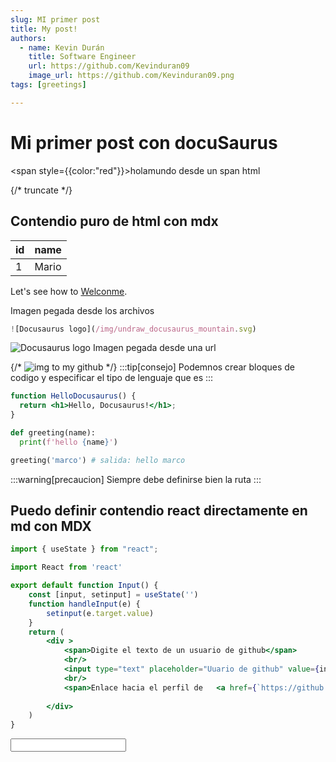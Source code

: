 ```yaml
---
slug: MI primer post
title: My post!
authors:
  - name: Kevin Durán
    title: Software Engineer
    url: https://github.com/Kevinduran09
    image_url: https://github.com/Kevinduran09.png
tags: [greetings]

---
```


# Mi primer post con docuSaurus


<span style={{color:"red"}}>holamundo desde un span html</span>

{/* truncate */}
## Contendio puro de html con mdx
<table>
  <thead>
      <th>
        id
      </th>
      <th>
        name
      </th>
</thead>
<tbody>
  <tr>
    <td>
      1
    </td>
    <td>
      Mario
    </td>
  </tr>
</tbody>
</table>


Let's see how to [Welconme](./2021-08-26-welcome/index.md).

Imagen pegada desde los archivos
```js
![Docusaurus logo](/img/undraw_docusaurus_mountain.svg)
```
![Docusaurus logo](/img/undraw_docusaurus_mountain.svg)
Imagen pegada desde una url

{/* ![img to my github](https://github.com/Kevinduran09.png) */}
:::tip[consejo]
Podemnos crear bloques de codigo y especificar el tipo de lenguaje que es
:::
```jsx title="src/components/HelloDocusaurus.js"
function HelloDocusaurus() {
  return <h1>Hello, Docusaurus!</h1>;
}
```
```python 
def greeting(name):
  print(f'hello {name}')

greeting('marco') # salida: hello marco
```

:::warning[precaucion]
Siempre debe definirse bien la ruta
:::

## Puedo definir contendio react directamente en md con MDX

```jsx title="site/src/components/Input.jsx"
import { useState } from "react";

import React from 'react'

export default function Input() {
    const [input, setinput] = useState('')
    function handleInput(e) {
        setinput(e.target.value)
    }
    return (
        <div >
            <span>Digite el texto de un usuario de github</span>
            <br/>
            <input type="text" placeholder="Uuario de github" value={input} onChange={handleInput} />
            <br/>
            <span>Enlace hacia el perfil de   <a href={`https://github.com/${input}`} target='_blank' style={{ marginLeft: '5px' }}>{input}</a></span>
          
        </div>
    )
}

```

<Input/>

